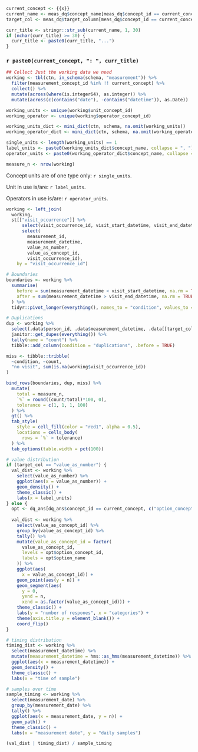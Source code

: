 ```r
current_concept <- {{x}}
current_name <- meas_dq$concept_name[meas_dq$concept_id == current_concept]
target_col <- meas_dq$target_column[meas_dq$concept_id == current_concept]

curr_title <- stringr::str_sub(current_name, 1, 30)
if (nchar(curr_title) >= 30) {
  curr_title <- paste0(curr_title, "...")
}
```

### `r paste0(current_concept, ": ", curr_title)`

```r
## Collect Just the working data we need
working <- tbl(ctn, in_schema(schema, "measurement")) %>%
  filter(measurement_concept_id %in% !! current_concept) %>%
  collect() %>%
  mutate(across(where(is.integer64), as.integer)) %>%
  mutate(across(c(contains("date"), -contains("datetime")), as.Date))

working_units <- unique(working$unit_concept_id)
working_operator <- unique(working$operator_concept_id)

working_units_dict <- mini_dict(ctn, schema, na.omit(working_units))
working_operator_dict <- mini_dict(ctn, schema, na.omit(working_operator))

single_units <- length(working_units) == 1
label_units <- paste0(working_units_dict$concept_name, collapse = ", ")
operator_units <- paste0(working_operator_dict$concept_name, collapse = ", ")

measure_n <- nrow(working)
```

Concept units are of one type only: `r single_units`.

Unit in use is/are: `r label_units`.

Operators in use is/are: `r operator_units`.

```r
working <- left_join(
  working,
  st[["visit_occurrence"]] %>%
      select(visit_occurrence_id, visit_start_datetime, visit_end_datetime),
      select(
        measurement_id,
        measurement_datetime,
        value_as_number,
        value_as_concept_id,
        visit_occurrence_id),
    by = "visit_occurrence_id")
```

```r
# Boundaries
boundaries <- working %>%
  summarise(
    before = sum(measurement_datetime < visit_start_datetime, na.rm = TRUE),
    after = sum(measurement_datetime > visit_end_datetime, na.rm = TRUE)
  ) %>%
  tidyr::pivot_longer(everything(), names_to = "condition", values_to = "count")

# Duplications
dup <- working %>%
  select(.data$person_id, .data$measurement_datetime, .data[[target_col]]) %>%
  janitor::get_dupes(everything()) %>%
  tally(name = "count") %>%
  tibble::add_column(condition = "duplications", .before = TRUE)

miss <- tibble::tribble(
  ~condition, ~count,
  "no visit", sum(is.na(working$visit_occurrence_id))
)

bind_rows(boundaries, dup, miss) %>%
  mutate(
    total = measure_n,
    `%` = round((count/total)*100, 0),
    tolerance = c(1, 1, 1, 100)
  ) %>%
  gt() %>%
  tab_style(
    style = cell_fill(color = "red1", alpha = 0.5),
    locations = cells_body(
      rows = `%` > tolerance)
  ) %>%
  tab_options(table.width = pct(100))
```


```r
# value distribution
if (target_col == "value_as_number") {
  val_dist <- working %>%
    select(value_as_number) %>%
    ggplot(aes(x = value_as_number)) +
    geom_density() +
    theme_classic() +
    labs(x = label_units)
} else {
  opt <- dq_ans[dq_ans$concept_id == current_concept, c("option_concept_id", "option_name")]
  
  val_dist <- working %>%
    select(value_as_concept_id) %>%
    group_by(value_as_concept_id) %>%
    tally() %>%
    mutate(value_as_concept_id = factor(
      value_as_concept_id,
      levels = opt$option_concept_id,
      labels = opt$option_name
    )) %>%
    ggplot(aes(
      x = value_as_concept_id)) +
    geom_point(aes(y = n)) +
    geom_segment(aes(
      y = 0,
      yend = n,
      xend = as.factor(value_as_concept_id))) +
    theme_classic() +
    labs(y = "number of respones", x = "categories") +
    theme(axis.title.y = element_blank()) +
    coord_flip()
}

# timing distribution
timing_dist <- working %>%
  select(measurement_datetime) %>%
  mutate(measurement_datetime = hms::as_hms(measurement_datetime)) %>%
  ggplot(aes(x = measurement_datetime)) +
  geom_density() +
  theme_classic() +
  labs(x = "time of sample")

# samples over time
sample_timing <- working %>%
  select(measurement_date) %>%
  group_by(measurement_date) %>%
  tally() %>%
  ggplot(aes(x = measurement_date, y = n)) +
  geom_path() +
  theme_classic() +
  labs(x = "measurement date", y = "daily samples")

(val_dist | timing_dist) / sample_timing
```
